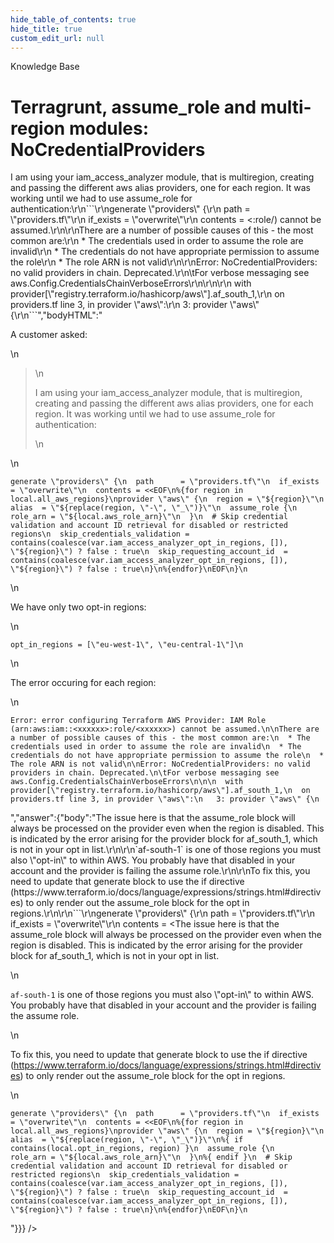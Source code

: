 ```yaml
---
hide_table_of_contents: true
hide_title: true
custom_edit_url: null
---
```



<CenterLayout>
<span className="title">Knowledge Base</span>
<h1>Terragrunt, assume_role and multi-region modules: NoCredentialProviders</h1>
<GitHub discussion={{"id":"D_kwDOF8slf84AN5ZL","number":41,"author":{"login":"zackproser"},"title":"Terragrunt, assume_role and multi-region modules: NoCredentialProviders","body":"A customer asked: \r\n\r\n> I am using your iam_access_analyzer module, that is multiregion, creating and passing the different aws alias providers, one for each region. It was working until we had to use assume_role for authentication:\r\n```\r\ngenerate \"providers\" {\r\n  path      = \"providers.tf\"\r\n  if_exists = \"overwrite\"\r\n  contents = <<EOF\r\n%{for region in local.all_aws_regions}\r\nprovider \"aws\" {\r\n  region = \"${region}\"\r\n  alias  = \"${replace(region, \"-\", \"_\")}\"\r\n  assume_role {\r\n    role_arn = \"${local.aws_role_arn}\"\r\n  }\r\n  # Skip credential validation and account ID retrieval for disabled or restricted regions\r\n  skip_credentials_validation = contains(coalesce(var.iam_access_analyzer_opt_in_regions, []), \"${region}\") ? false : true\r\n  skip_requesting_account_id  = contains(coalesce(var.iam_access_analyzer_opt_in_regions, []), \"${region}\") ? false : true\r\n}\r\n%{endfor}\r\nEOF\r\n}\r\n```\r\nWe have only two opt-in regions:\r\n```\r\nopt_in_regions = [\"eu-west-1\", \"eu-central-1\"]\r\n```\r\nThe error occuring for each region: \r\n```\r\nError: error configuring Terraform AWS Provider: IAM Role (arn:aws:iam::<xxxxxx>:role/<xxxxxx>) cannot be assumed.\r\n\r\nThere are a number of possible causes of this - the most common are:\r\n  * The credentials used in order to assume the role are invalid\r\n  * The credentials do not have appropriate permission to assume the role\r\n  * The role ARN is not valid\r\n\r\nError: NoCredentialProviders: no valid providers in chain. Deprecated.\r\n\tFor verbose messaging see aws.Config.CredentialsChainVerboseErrors\r\n\r\n\r\n  with provider[\"registry.terraform.io/hashicorp/aws\"].af_south_1,\r\n  on providers.tf line 3, in provider \"aws\":\r\n   3: provider \"aws\" {\r\n```","bodyHTML":"<p dir=\"auto\">A customer asked:</p>\n<blockquote>\n<p dir=\"auto\">I am using your iam_access_analyzer module, that is multiregion, creating and passing the different aws alias providers, one for each region. It was working until we had to use assume_role for authentication:</p>\n</blockquote>\n<div class=\"snippet-clipboard-content notranslate position-relative overflow-auto\" data-snippet-clipboard-copy-content=\"generate &quot;providers&quot; {\n  path      = &quot;providers.tf&quot;\n  if_exists = &quot;overwrite&quot;\n  contents = &lt;&lt;EOF\n%{for region in local.all_aws_regions}\nprovider &quot;aws&quot; {\n  region = &quot;${region}&quot;\n  alias  = &quot;${replace(region, &quot;-&quot;, &quot;_&quot;)}&quot;\n  assume_role {\n    role_arn = &quot;${local.aws_role_arn}&quot;\n  }\n  # Skip credential validation and account ID retrieval for disabled or restricted regions\n  skip_credentials_validation = contains(coalesce(var.iam_access_analyzer_opt_in_regions, []), &quot;${region}&quot;) ? false : true\n  skip_requesting_account_id  = contains(coalesce(var.iam_access_analyzer_opt_in_regions, []), &quot;${region}&quot;) ? false : true\n}\n%{endfor}\nEOF\n}\"><pre class=\"notranslate\"><code>generate \"providers\" {\n  path      = \"providers.tf\"\n  if_exists = \"overwrite\"\n  contents = &lt;&lt;EOF\n%{for region in local.all_aws_regions}\nprovider \"aws\" {\n  region = \"${region}\"\n  alias  = \"${replace(region, \"-\", \"_\")}\"\n  assume_role {\n    role_arn = \"${local.aws_role_arn}\"\n  }\n  # Skip credential validation and account ID retrieval for disabled or restricted regions\n  skip_credentials_validation = contains(coalesce(var.iam_access_analyzer_opt_in_regions, []), \"${region}\") ? false : true\n  skip_requesting_account_id  = contains(coalesce(var.iam_access_analyzer_opt_in_regions, []), \"${region}\") ? false : true\n}\n%{endfor}\nEOF\n}\n</code></pre></div>\n<p dir=\"auto\">We have only two opt-in regions:</p>\n<div class=\"snippet-clipboard-content notranslate position-relative overflow-auto\" data-snippet-clipboard-copy-content=\"opt_in_regions = [&quot;eu-west-1&quot;, &quot;eu-central-1&quot;]\"><pre class=\"notranslate\"><code>opt_in_regions = [\"eu-west-1\", \"eu-central-1\"]\n</code></pre></div>\n<p dir=\"auto\">The error occuring for each region:</p>\n<div class=\"snippet-clipboard-content notranslate position-relative overflow-auto\" data-snippet-clipboard-copy-content=\"Error: error configuring Terraform AWS Provider: IAM Role (arn:aws:iam::&lt;xxxxxx&gt;:role/&lt;xxxxxx&gt;) cannot be assumed.\n\nThere are a number of possible causes of this - the most common are:\n  * The credentials used in order to assume the role are invalid\n  * The credentials do not have appropriate permission to assume the role\n  * The role ARN is not valid\n\nError: NoCredentialProviders: no valid providers in chain. Deprecated.\n\tFor verbose messaging see aws.Config.CredentialsChainVerboseErrors\n\n\n  with provider[&quot;registry.terraform.io/hashicorp/aws&quot;].af_south_1,\n  on providers.tf line 3, in provider &quot;aws&quot;:\n   3: provider &quot;aws&quot; {\"><pre class=\"notranslate\"><code>Error: error configuring Terraform AWS Provider: IAM Role (arn:aws:iam::&lt;xxxxxx&gt;:role/&lt;xxxxxx&gt;) cannot be assumed.\n\nThere are a number of possible causes of this - the most common are:\n  * The credentials used in order to assume the role are invalid\n  * The credentials do not have appropriate permission to assume the role\n  * The role ARN is not valid\n\nError: NoCredentialProviders: no valid providers in chain. Deprecated.\n\tFor verbose messaging see aws.Config.CredentialsChainVerboseErrors\n\n\n  with provider[\"registry.terraform.io/hashicorp/aws\"].af_south_1,\n  on providers.tf line 3, in provider \"aws\":\n   3: provider \"aws\" {\n</code></pre></div>","answer":{"body":"The issue here is that the assume_role block will always be processed on the provider even when the region is disabled. This is indicated by the error arising for the provider block for af_south_1, which is not in your opt in list.\r\n\r\n`af-south-1` is one of those regions you must also \"opt-in\" to within AWS. You probably have that disabled in your account and the provider is failing the assume role.\r\n\r\nTo fix this, you need to update that generate block to use the if directive (https://www.terraform.io/docs/language/expressions/strings.html#directives) to only render out the assume_role block for the opt in regions.\r\n\r\n```\r\ngenerate \"providers\" {\r\n  path      = \"providers.tf\"\r\n  if_exists = \"overwrite\"\r\n  contents = <<EOF\r\n%{for region in local.all_aws_regions}\r\nprovider \"aws\" {\r\n  region = \"${region}\"\r\n  alias  = \"${replace(region, \"-\", \"_\")}\"\r\n%{ if contains(local.opt_in_regions, region) }\r\n  assume_role {\r\n    role_arn = \"${local.aws_role_arn}\"\r\n  }\r\n%{ endif }\r\n  # Skip credential validation and account ID retrieval for disabled or restricted regions\r\n  skip_credentials_validation = contains(coalesce(var.iam_access_analyzer_opt_in_regions, []), \"${region}\") ? false : true\r\n  skip_requesting_account_id  = contains(coalesce(var.iam_access_analyzer_opt_in_regions, []), \"${region}\") ? false : true\r\n}\r\n%{endfor}\r\nEOF\r\n}\r\n```\r\n","bodyHTML":"<p dir=\"auto\">The issue here is that the assume_role block will always be processed on the provider even when the region is disabled. This is indicated by the error arising for the provider block for af_south_1, which is not in your opt in list.</p>\n<p dir=\"auto\"><code class=\"notranslate\">af-south-1</code> is one of those regions you must also \"opt-in\" to within AWS. You probably have that disabled in your account and the provider is failing the assume role.</p>\n<p dir=\"auto\">To fix this, you need to update that generate block to use the if directive (<a href=\"https://www.terraform.io/docs/language/expressions/strings.html#directives\" rel=\"nofollow\">https://www.terraform.io/docs/language/expressions/strings.html#directives</a>) to only render out the assume_role block for the opt in regions.</p>\n<div class=\"snippet-clipboard-content notranslate position-relative overflow-auto\" data-snippet-clipboard-copy-content=\"generate &quot;providers&quot; {\n  path      = &quot;providers.tf&quot;\n  if_exists = &quot;overwrite&quot;\n  contents = &lt;&lt;EOF\n%{for region in local.all_aws_regions}\nprovider &quot;aws&quot; {\n  region = &quot;${region}&quot;\n  alias  = &quot;${replace(region, &quot;-&quot;, &quot;_&quot;)}&quot;\n%{ if contains(local.opt_in_regions, region) }\n  assume_role {\n    role_arn = &quot;${local.aws_role_arn}&quot;\n  }\n%{ endif }\n  # Skip credential validation and account ID retrieval for disabled or restricted regions\n  skip_credentials_validation = contains(coalesce(var.iam_access_analyzer_opt_in_regions, []), &quot;${region}&quot;) ? false : true\n  skip_requesting_account_id  = contains(coalesce(var.iam_access_analyzer_opt_in_regions, []), &quot;${region}&quot;) ? false : true\n}\n%{endfor}\nEOF\n}\"><pre class=\"notranslate\"><code>generate \"providers\" {\n  path      = \"providers.tf\"\n  if_exists = \"overwrite\"\n  contents = &lt;&lt;EOF\n%{for region in local.all_aws_regions}\nprovider \"aws\" {\n  region = \"${region}\"\n  alias  = \"${replace(region, \"-\", \"_\")}\"\n%{ if contains(local.opt_in_regions, region) }\n  assume_role {\n    role_arn = \"${local.aws_role_arn}\"\n  }\n%{ endif }\n  # Skip credential validation and account ID retrieval for disabled or restricted regions\n  skip_credentials_validation = contains(coalesce(var.iam_access_analyzer_opt_in_regions, []), \"${region}\") ? false : true\n  skip_requesting_account_id  = contains(coalesce(var.iam_access_analyzer_opt_in_regions, []), \"${region}\") ? false : true\n}\n%{endfor}\nEOF\n}\n</code></pre></div>"}}} />

</CenterLayout>
  

<!-- ##DOCS-SOURCER-START
{
  "sourcePlugin": "github-discussions",
  "hash": "ac0d330157f9dd20d7cafb125f1421ce"
}
##DOCS-SOURCER-END -->
